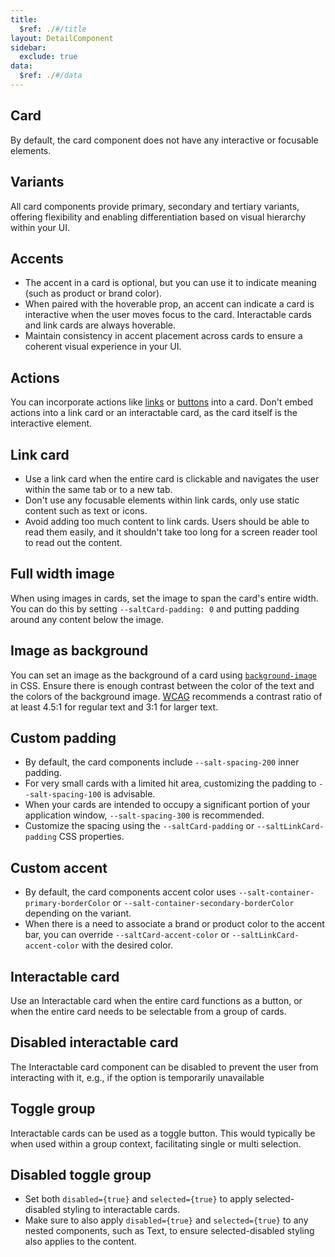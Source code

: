 ```yaml
---
title:
  $ref: ./#/title
layout: DetailComponent
sidebar:
  exclude: true
data:
  $ref: ./#/data
---
```


## Card

By default, the card component does not have any interactive or focusable elements.

<LivePreview componentName="card" exampleName="Default" />

## Variants

All card components provide primary, secondary and tertiary variants, offering flexibility and enabling differentiation based on visual hierarchy within your UI.

<LivePreview componentName="card" exampleName="Variants" />

## Accents

- The accent in a card is optional, but you can use it to indicate meaning (such as product or brand color).
- When paired with the hoverable prop, an accent can indicate a card is interactive when the user moves focus to the card. Interactable cards and link cards are always hoverable.
- Maintain consistency in accent placement across cards to ensure a coherent visual experience in your UI.

<LivePreview componentName="card" exampleName="Accents" />

## Actions

You can incorporate actions like [links](../link) or [buttons](../button) into a card. Don't embed actions into a link card or an interactable card, as the card itself is the interactive element.

<LivePreview componentName="card" exampleName="Actions" />

## Link card

- Use a link card when the entire card is clickable and navigates the user within the same tab or to a new tab.
- Don't use any focusable elements within link cards, only use static content such as text or icons.
- Avoid adding too much content to link cards. Users should be able to read them easily, and it shouldn't take too long for a screen reader tool to read out the content.

<LivePreview componentName="card" exampleName="LinkCardExample" />

## Full width image

When using images in cards, set the image to span the card's entire width. You can do this by setting `--saltCard-padding: 0` and putting padding around any content below the image.

<LivePreview componentName="card" exampleName="FullWidthImage" />

## Image as background

You can set an image as the background of a card using [`background-image`](https://developer.mozilla.org/en-US/docs/Web/CSS/background-image) in CSS. Ensure there is enough contrast between the color of the text and the colors of the background image. [WCAG](https://www.w3.org/WAI/WCAG22/Understanding/contrast-minimum.html) recommends a contrast ratio of at least 4.5:1 for regular text and 3:1 for larger text.

<LivePreview componentName="card" exampleName="BackgroundImage" />

## Custom padding

- By default, the card components include `--salt-spacing-200` inner padding.
- For very small cards with a limited hit area, customizing the padding to `--salt-spacing-100` is advisable.
- When your cards are intended to occupy a significant portion of your application window, `--salt-spacing-300` is recommended.
- Customize the spacing using the `--saltCard-padding` or `--saltLinkCard-padding` CSS properties.

<LivePreview componentName="card" exampleName="CustomPadding" />

## Custom accent

- By default, the card components accent color uses `--salt-container-primary-borderColor` or `--salt-container-secondary-borderColor` depending on the variant.
- When there is a need to associate a brand or product color to the accent bar, you can override `--saltCard-accent-color` or `--saltLinkCard-accent-color` with the desired color.

<LivePreview componentName="card" exampleName="CustomAccent" />

## Interactable card

Use an Interactable card when the entire card functions as a button, or when the entire card needs to be selectable from a group of cards.

<LivePreview componentName="card" exampleName="InteractableCardExample" />

## Disabled interactable card

The Interactable card component can be disabled to prevent the user from interacting with it, e.g., if the option is temporarily unavailable

<LivePreview componentName="card" exampleName="DisabledInteractableCard" />

## Toggle group

Interactable cards can be used as a toggle button. This would typically be when used within a group context, facilitating single or multi selection.

<LivePreview componentName="card" exampleName="ToggleGroup" />

## Disabled toggle group

- Set both `disabled={true}` and `selected={true}` to apply selected-disabled styling to interactable cards.
- Make sure to also apply `disabled={true}` and `selected={true}` to any nested components, such as Text, to ensure selected-disabled styling also applies to the content.

<LivePreview componentName="card" exampleName="DisabledToggleGroup" />
